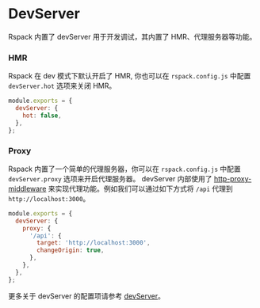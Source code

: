 # DevServer

Rspack 内置了 devServer 用于开发调试，其内置了 HMR、代理服务器等功能。

### HMR

Rspack 在 dev 模式下默认开启了 HMR, 你也可以在 `rspack.config.js` 中配置 `devServer.hot` 选项来关闭 HMR。

```js
module.exports = {
  devServer: {
    hot: false,
  },
};
```

### Proxy

Rspack 内置了一个简单的代理服务器，你可以在 `rspack.config.js` 中配置 `devServer.proxy` 选项来开启代理服务器。 devServer 内部使用了 [http-proxy-middleware](https://github.com/chimurai/http-proxy-middleware) 来实现代理功能。例如我们可以通过如下方式将 `/api` 代理到 `http://localhost:3000`。

```js
module.exports = {
  devServer: {
    proxy: {
      '/api': {
        target: 'http://localhost:3000',
        changeOrigin: true,
      },
    },
  },
};
```

更多关于 devServer 的配置项请参考 [devServer](/config/devServer.html)。
